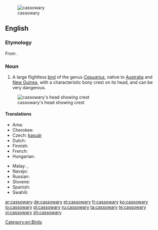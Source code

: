 [[Image:Casuarius casuarius - double-wattled cassowary.jpg|thumb|cassowary]]
==English==

===Etymology===
From {{etyl|ms}} {{term|kasuari|lang=ms}}.

===Noun===
{{en-noun|cassowaries}}

# A large flightless [[bird]] of the genus ''[[Casuarius]]'', native to [[Australia]] and [[New Guinea]], with a characteristic bony crest on its head, and can be very dangerous.

[[Image:Cassowary head frontal.jpg|thumb|cassowary's head showing crest]]

====Translations====
{{trans-top|a large flightless bird of the genus Casuarius}}
* Ama: {{tø|amm|aipiyoi}}
* Cherokee: {{t|chr|ᏄᎩᏂ ᎬᎾ|tr=Nugini gvna|sc=Cher}}
* Czech: [[kasuár]]
* Dutch: {{t-|nl|kasuaris|m}}
* Finnish: {{t-|fi|kasuaari}}
* French: {{t+|fr|casoar|m}}
* Hungarian: {{t|hu|kazuár}}
{{trans-mid}}
* Malay: {{t|ms|kasuari}}, {{t|ms|suari}}
* Navajo: {{tø|nv|tsídiitsoh bikʼos dootłʼizhí}}
* Russian: {{t+|ru|казуар}}
* Slovene: {{t|sl|kazuar|m}}
* Spanish: {{t+|es|casuario|m}}
* Swahili: {{t|sw|kasowari}}
{{trans-bottom}}

[[Category:en:Birds]]

[[ar:cassowary]]
[[de:cassowary]]
[[et:cassowary]]
[[fr:cassowary]]
[[ko:cassowary]]
[[io:cassowary]]
[[pl:cassowary]]
[[ru:cassowary]]
[[ta:cassowary]]
[[te:cassowary]]
[[vi:cassowary]]
[[zh:cassowary]]